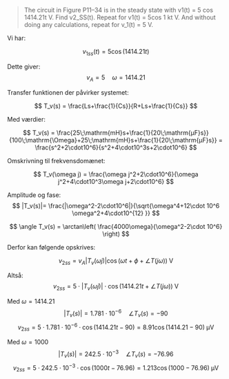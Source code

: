 > The circuit in Figure P11–34 is in the steady state with v1(t) = 5 cos 1414.21t V. Find v2_SS(t). Repeat for v1(t) = 5cos 1 kt V. 
> And without doing any calculations, repeat for v_1(t) = 5 V.


Vi har: 

$$ 
v_{1ss}(t) = 5 \cos(1414.21t)
$$

Dette giver:
$$
v_A = 5 \quad \omega = 1414.21
$$

Transfer funktionen der påvirker systemet:

$$ 
T_v(s) = \frac{Ls+\frac{1}{Cs}}{R+Ls+\frac{1}{Cs}}
$$

Med værdier: 

$$ 
T_v(s) = \frac{25\;\mathrm{mH}s+\frac{1}{20\;\mathrm{µF}s}}{100\;\mathrm{\Omega}+25\;\mathrm{mH}s+\frac{1}{20\;\mathrm{µF}s}} = \frac{s^2+2\cdot10^6}{s^2+4\cdot10^3s+2\cdot10^6}
$$

Omskrivning til frekvensdomænet:

$$ 
T_v(\omega j)  = \frac{\omega j^2+2\cdot10^6}{\omega j^2+4\cdot10^3\omega j+2\cdot10^6}
$$

Amplitude og fase: 
$$
|T_v(s)|= \frac{|\omega^2-2\cdot10^6|}{\sqrt{\omega^4+12\cdot 10^6 \omega^2+4\cdot10^{12} }}
$$

$$
\angle T_v(s) = \arctan\left( \frac{4000\omega}{\omega^2-2\cdot 10^6} \right)
$$

Derfor kan følgende opskrives:

$$
v_{2ss}= v_A |T_v(\omega j)|\cos(\omega t + \phi + \angle{T(j\omega)})\; \mathrm{V}
$$

Altså: 
$$
v_{2ss}= 5 \cdot |T_v(\omega j)| \cdot \cos(1414.21 t + \angle{T(j\omega)})\; \mathrm{V}
$$

Med $\omega = 1414.21$
$$
|T_v(s)| = 1.781\cdot 10^{-6} \quad \angle T_v(s) = -90
$$
$$
v_{2ss}= 5\cdot 1.781\cdot 10^{-6} \cdot \cos(1414.21 t -90) = 8.91\cos(1414.21-90)\; \mathrm{µV}
$$

Med $\omega = 1000$
$$
|T_v(s)| = 242.5\cdot 10^{-3} \quad \angle T_v(s) = -76.96
$$
$$
v_{2ss}= 5\cdot 242.5\cdot 10^{-3} \cdot \cos(1000 t -76.96) = 1.213\cos(1000-76.96)\; \mathrm{µV}
$$